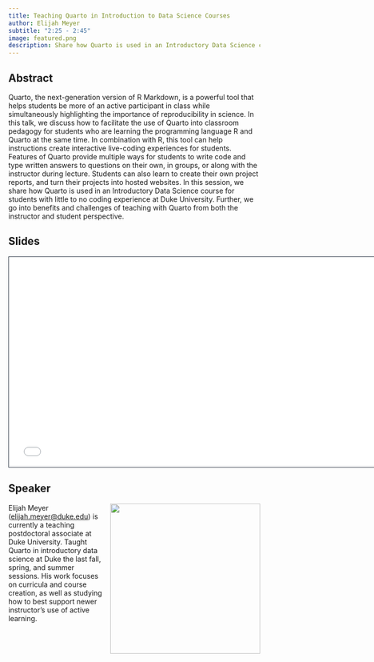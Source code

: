 ```yaml
---
title: Teaching Quarto in Introduction to Data Science Courses
author: Elijah Meyer
subtitle: "2:25 - 2:45"
image: featured.png
description: Share how Quarto is used in an Introductory Data Science course for students with little to no coding experience at Duke University.
---
```


## Abstract

Quarto, the next-generation version of R Markdown, is a powerful tool that helps students be more of an active participant in class while simultaneously highlighting the importance of reproducibility in science. In this talk, we discuss how to facilitate the use of Quarto into classroom pedagogy for students who are learning the programming language R and Quarto at the same time. In combination with R, this tool can help instructions create interactive live-coding experiences for students. Features of Quarto provide multiple ways for students to write code and type written answers to questions on their own, in groups, or along with the instructor during lecture. Students can also learn to create their own project reports, and turn their projects into hosted websites. In this session, we share how Quarto is used in an Introductory Data Science course for students with little to no coding experience at Duke University. Further, we go into benefits and challenges of teaching with Quarto from both the instructor and student perspective.

## Slides

```{=html}
<iframe class="slide-deck" src="/talks/2-intro-ds/intro-ds.html" height="420" width="747" style="border: 1px solid #2e3846;"></iframe>
```
## Speaker

![](elijah.png){style="float: right; padding-left: 10px;" fig-alt="Photo of Elijah Meyer" width="300"}

Elijah Meyer ([elijah.meyer\@duke.edu](mailto:elijah.meyer@duke.edu)) is currently a teaching postdoctoral associate at Duke University. Taught Quarto in introductory data science at Duke the last fall, spring, and summer sessions. His work focuses on curricula and course creation, as well as studying how to best support newer instructor's use of active learning.

